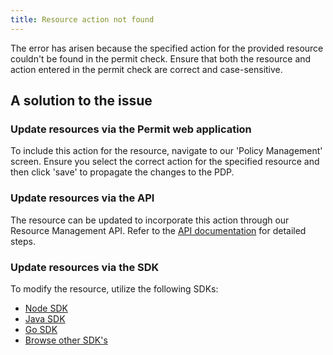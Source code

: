 ```yaml
---
title: Resource action not found
---
```


<p className="intro-paragraph">The error has arisen because the specified action for the provided resource couldn't be found in the permit check. Ensure that both the resource and action entered in the permit check are correct and case-sensitive. </p>

## A solution to the issue

### Update resources via the Permit web application

To include this action for the resource, navigate to our 'Policy Management' screen. Ensure you select the correct action for the specified
resource and then click 'save' to propagate the changes to the PDP.

### Update resources via the API

The resource can be updated to incorporate this action through our Resource Management API.
Refer to the [API documentation](https://api.permit.io/v2/redoc#tag/Roles/operation/assign_permissions_to_role) for detailed steps.

### Update resources via the SDK

To modify the resource, utilize the following SDKs:

- [Node SDK](/sdk/nodejs/resource/update-resource)
- [Java SDK](/sdk/java/resource/update)
- [Go SDK](/sdk/golang/resource/Update)
- [Browse other SDK's](/sdk/sdks-overview)

